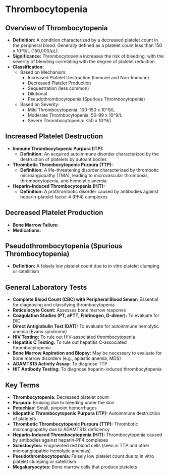 # Thrombocytopenia {-}

## **Overview of Thrombocytopenia** {-}

*   **Definition:** A condition characterized by a decreased platelet count in the peripheral blood. Generally defined as a platelet count less than 150 x 10^9/L (150,000/µL).
*   **Significance:** Thrombocytopenia increases the risk of bleeding, with the severity of bleeding correlating with the degree of platelet reduction.
*   **Classification:**
    *   Based on Mechanism:
        *   Increased Platelet Destruction (Immune and Non-Immune)
        *   Decreased Platelet Production
        *   Sequestration (less common)
        *   Dilutional
        *   Pseudothrombocytopenia (Spurious Thrombocytopenia)
    *   Based on Severity:
        *   Mild Thrombocytopenia: 100-150 x 10^9/L
        *   Moderate Thrombocytopenia: 50-99 x 10^9/L
        *   Severe Thrombocytopenia: <50 x 10^9/L

## **Increased Platelet Destruction** {-}

*   **Immune Thrombocytopenic Purpura (ITP):**
    *   **Definition:** An acquired autoimmune disorder characterized by the destruction of platelets by autoantibodies

*   **Thrombotic Thrombocytopenic Purpura (TTP):**
    *   **Definition:** A life-threatening disorder characterized by thrombotic microangiopathy (TMA), leading to microvascular thrombosis, thrombocytopenia, and hemolytic anemia

*   **Heparin-Induced Thrombocytopenia (HIT):**
    *   **Definition:** A prothrombotic disorder caused by antibodies against heparin-platelet factor 4 (PF4) complexes

## **Decreased Platelet Production** {-}

*   **Bone Marrow Failure:**
*   **Medications:**

## **Pseudothrombocytopenia (Spurious Thrombocytopenia)** {-}

*   **Definition:** A falsely low platelet count due to in vitro platelet clumping or satellitism

## **General Laboratory Tests** {-}

*   **Complete Blood Count (CBC) with Peripheral Blood Smear:** Essential for diagnosing and classifying thrombocytopenia
*   **Reticulocyte Count:** Assesses bone marrow response
*   **Coagulation Studies (PT, aPTT, Fibrinogen, D-dimer):** To evaluate for DIC
*   **Direct Antiglobulin Test (DAT):** To evaluate for autoimmune hemolytic anemia (Evans syndrome)
*   **HIV Testing:** To rule out HIV-associated thrombocytopenia
*   **Hepatitis C Testing:** To rule out hepatitis C-associated thrombocytopenia
*   **Bone Marrow Aspiration and Biopsy:** May be necessary to evaluate for bone marrow disorders (e.g., aplastic anemia, MDS)
*   **ADAMTS13 Activity Assay:** To diagnose TTP
*   **HIT Antibody Testing:** To diagnose heparin-induced thrombocytopenia

## **Key Terms** {-}

*   **Thrombocytopenia:** Decreased platelet count
*   **Purpura:** Bruising due to bleeding under the skin
*   **Petechiae:** Small, pinpoint hemorrhages
*   **Idiopathic Thrombocytopenic Purpura (ITP):** Autoimmune destruction of platelets
*   **Thrombotic Thrombocytopenic Purpura (TTP):** Thrombotic microangiopathy due to ADAMTS13 deficiency
*   **Heparin-Induced Thrombocytopenia (HIT):** Thrombocytopenia caused by antibodies against heparin-PF4 complexes
*   **Schistocytes:** Fragmented red blood cells (seen in TTP and other microangiopathic hemolytic anemias)
*   **Pseudothrombocytopenia:** Falsely low platelet count due to in vitro platelet clumping or satellitism
*   **Megakaryocytes:** Bone marrow cells that produce platelets
